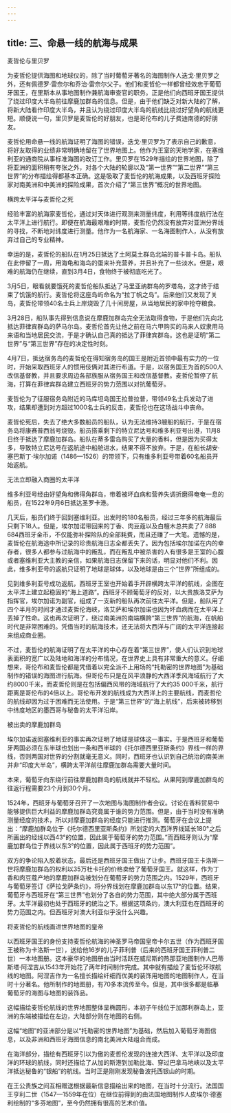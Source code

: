 ```yaml
---
---
---
```

title: 三、命悬一线的航海与成果
---





麦哲伦与里贝罗


为麦哲伦提供海图和地球仪的，除了当时葡萄牙著名的海图制作人迭戈·里贝罗之外，还有佩德罗·雷奈尔和乔治·雷奈尔父子。他们和麦哲伦一样都曾经效忠于葡萄牙国王，在里斯本从事地图制作兼航海审查官的职务。正是他们向西班牙国王提供了绕过印度大半岛前往摩鹿加群岛的信息。但是，由于他们缺乏对新大陆的了解，将新大陆看作印度大半岛，并且认为绕过印度大半岛的航线比绕过好望角的航线更短。顺便说一句，里贝罗是麦哲伦的好朋友，也是哥伦布的儿子费迪南德的好朋友。

麦哲伦用命悬一线的航海证明了海图的错误，迭戈·里贝罗为了表示自己的歉意，将好友取得的业绩非常明确地留在了世界地图上。他作为王室的天地学家，在塞维利亚的通商院从事标准海图的改订工作。里贝罗在1529年描绘的世界地图，除了将亚洲的面积稍有夸张之外，对各个大陆的轮廓以及“第一世界”“第二世界”“第三世界”的分布描绘得都基本正确。这是吸取了麦哲伦的航海成果，以及西班牙探险家对南美洲和中美洲的探险成果，首次介绍了“第三世界”概况的世界地图。





横跨太平洋与麦哲伦之死


经验丰富的航海家麦哲伦，通过对天体进行观测来测量纬度，利用等纬度航行法在太平洋上进行航行。即便在航海最艰难的时期，麦哲伦仍然没有放弃对亚洲分界线的寻找，不断地对纬度进行测量。他作为一名航海家、一名海图制作人，从没有放弃过自己的专业精神。

幸运的是，麦哲伦的船队在1月25日抵达了土阿莫土群岛北端的普卡普卡岛。船队在此停留了一周，用海龟和海鸟的蛋来补充营养，并且补充了一些淡水。但是，艰难的航海仍在继续，直到3月4日，食物终于被彻底吃光了。

3月5日，眼看就要饿死的麦哲伦船队抵达了马里亚纳群岛的罗塔岛，这才终于结束了饥饿的航行。麦哲伦将这座岛屿命名为“拉丁帆之岛”。后来他们又发现了关岛，麦哲伦带领40名士兵上岸烧毁了几十间房屋，从当地居民的家中抢夺粮食。

3月28日，船队事先得到信息说在摩鹿加群岛完全无法取得食物，于是他们先向北抵达菲律宾群岛的萨马尔岛。麦哲伦首先让他之前在马六甲购买的马来人奴隶用马来语和当地居民交流，于是才确认自己真的抵达了菲律宾群岛。这也是证明“第二世界”与“第三世界”存在的决定性时刻。

4月7日，抵达宿务岛的麦哲伦在得知宿务岛的国王是附近首领中最有实力的一位时，开始采取西班牙人的惯用伎俩对其进行布道。于是，以宿务国王为首的500人改信基督教，并且要求周边各部族服从宿务国王和改信基督教。麦哲伦暂停了航海，打算在菲律宾群岛建立西班牙的势力范围以对抗葡萄牙。

麦哲伦为了征服宿务岛附近的马库坦岛国王拉普拉普，带领49名士兵发动了进攻，结果却遭到对方超过1000名士兵的反击，麦哲伦也在这场战斗中丧命。

麦哲伦死后，失去了绝大多数船员的船队，认为无法维持3艘船的航行，于是在宿务岛将康赛普西翁号烧毁。船员搭乘剩下的特立尼达号和维多利亚号出港，11月8日终于抵达了摩鹿加群岛。船队在蒂多雷岛购买了大量的香料，但是因为买得太多，导致特立尼达号在返航途中船舱进水，结果不得不放弃。于是，在船长胡安·塞巴斯丁·埃尔加诺（1486—1526）的带领下，只有维多利亚号带着60名船员开始返航。





无法立即融入商圈的太平洋


维多利亚号经由好望角和佛得角群岛，带着被坏血病和营养失调折磨得奄奄一息的船员，在1522年9月6日抵达圣罗卡港。

几天后，船员们终于回到塞维利亚。出发时的180名船员，经过三年多的航海最后只剩下18人。但是，埃尔加诺带回来的丁香、肉豆蔻以及白檀木总共卖了7 888 684西班牙金币，不仅能弥补探险队的全部耗费，而且还赚了一大笔。遗憾的是，麦哲伦在航海途中所记录的珍贵航海日志全都丢失了。因为包括埃尔加诺在内的幸存者，很多人都参与过航海中的叛乱，而在叛乱中被杀害的人有很多是王室的心腹或者塞维利亚大主教的亲信，如果航海日志保留下来的话，明显对他们不利。因此，维多利亚号的返航只证明了地球是球体，以及地球是由三个“世界”所组成的。

见到维多利亚号成功返航，西班牙王室也开始着手开辟横跨太平洋的航线，企图在太平洋上建立起稳固的“海上道路”。西班牙不顾葡萄牙的反对，以大贵族洛艾萨为指挥官，埃尔加诺为副官，组成了一支新的船队再次前往太平洋。但是，船队用了四个半月的时间才通过麦哲伦海峡，洛艾萨和埃尔加诺也因为坏血病而在太平洋上丢掉了性命。这也再次证明了，绕过南美洲的南端横跨“第三世界”的航海，在帆船时代是非常困难的。凭借当时的航海技术，还无法将大西洋与广阔的太平洋连接起来组成商业圈。

不过，麦哲伦的航海证明了在太平洋的中心存在着“第三世界”，使人们认识到地球表面积的宽广以及陆地和海洋的分布情况，在世界史上具有非常重大的意义。仔细想来，哥伦布和麦哲伦都是凭借着以完全派不上用场的“托勒密的世界地图”为基础制作的错误的海图进行航海。但哥伦布只是在风平浪静的大西洋季风海域航行了大约8000千米，而麦哲伦则是在包括偏西风带的海域航行了大约35 000千米，航行距离是哥伦布的4倍以上。哥伦布开发的航线成为大西洋上的主要航线，而麦哲伦的航线却因为过于困难而无法使用。于是“第三世界”的“海上航线”，后来被转移到中纬度地区的墨西哥与秘鲁的太平洋沿岸。





被出卖的摩鹿加群岛


埃尔加诺返回塞维利亚的事实再次证明了地球是球体这一事实。于是西班牙和葡萄牙两国必须在东半球也划出一条和西半球的《托尔德西里亚斯条约》界线一样的界线，否则两国对世界的分割就毫无意义。同时，西班牙也认识到自己统治的南美洲并非“印度大半岛”，横跨太平洋前往摩鹿加群岛需要大量时间。

本来，葡萄牙向东绕行前往摩鹿加群岛的航线就并不轻松。从果阿到摩鹿加群岛的往返行程需要23个月到30个月。

1524年，西班牙与葡萄牙召开了一次地图与海图制作者会议。讨论在香料贸易中能够提供巨大利益的摩鹿加群岛究竟属于谁的势力范围。但是，由于当时没有准确测量经度的技术，所以对摩鹿加群岛的经度只能进行推测。葡萄牙在会议上提出：“摩鹿加群岛位于《托尔德西里亚斯条约》所划定的大西洋界线延长180°之后所画出的经线以西43°的位置，因此属于葡萄牙的势力范围。”而西班牙则认为“摩鹿加群岛位于界线以东3°的位置，因此属于西班牙的势力范围”。

双方的争论陷入胶着状态，最后还是西班牙国王做出了让步。西班牙国王卡洛斯一世将摩鹿加群岛的权利以35万杜卡托的价格卖给了葡萄牙国王。就这样，作为丁香和肉豆蔻产地的摩鹿加群岛被划分在葡萄牙的势力范围之内。1529年，西班牙与葡萄牙签订《萨拉戈萨条约》，将分界线划在摩鹿加群岛以东17°的位置。结果，葡萄牙与西班牙在“第三世界”也划分了各自的势力范围，其中绝大部分属于西班牙。太平洋最初也处于西班牙的统治之下。根据这项条约，澳大利亚也在西班牙的势力范围之内。但西班牙对澳大利亚似乎没什么兴趣。





将麦哲伦的航线画进世界地图的皇帝


以西班牙国王的身份支持麦哲伦航海的神圣罗马帝国皇帝卡尔五世（作为西班牙国王被称为卡洛斯一世），送给他16岁的儿子菲利普（后来的西班牙国王菲利普二世）一本地图册。这本豪华的地图册由当时活跃在威尼斯的热那亚地图制作人巴蒂斯塔·阿涅吉从1543年开始花了两年时间制作完成。其中就有描绘了麦哲伦环球航线的地图。阿涅吉作为一名擅长描绘纤细而优美的装饰用地图的地图制作人，在当时十分著名。他所制作的地图册，有70多本流传至今。但是，其中很多都是临摹葡萄牙的海图与地图的装饰品。

这幅描绘麦哲伦航线的世界地图整体呈椭圆形，本初子午线位于加那利群岛上，亚洲的东端被描绘在左边，大陆部分则在地图的右侧。

这幅“地图”的亚洲部分是以“托勒密的世界地图”为基础，然后加入葡萄牙海图信息，以及非洲和西班牙海图信息的南北美洲大陆组合而成。

在海洋部分，描绘有西班牙引以为傲的麦哲伦发现的连接大西洋、太平洋以及印度洋的环球的航线，同时还描绘了从加的斯港到加勒比海、穿过巴拿马地峡以及太平洋抵达秘鲁的“银船”的航线。当时正是刚刚发现秘鲁波托西银山的时期。

在王公贵族之间互相赠送根据最新信息描绘出来的地图，在当时十分流行。法国国王亨利二世（1547—1559年在位）在继位前得到的由法国地图制作人皮埃尔·德塞利绘制的“多芬地图”，至今仍然拥有很高的艺术价值。